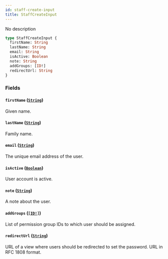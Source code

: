 ```yaml
---
id: staff-create-input
title: StaffCreateInput
---
```


No description

```graphql
type StaffCreateInput {
  firstName: String
  lastName: String
  email: String
  isActive: Boolean
  note: String
  addGroups: [ID!]
  redirectUrl: String
}
```

### Fields

#### `firstName` ([`String`](/developer/api-reference/scalars/string.mdx))

Given name.

#### `lastName` ([`String`](/developer/api-reference/scalars/string.mdx))

Family name.

#### `email` ([`String`](/developer/api-reference/scalars/string.mdx))

The unique email address of the user.

#### `isActive` ([`Boolean`](/developer/api-reference/scalars/boolean.mdx))

User account is active.

#### `note` ([`String`](/developer/api-reference/scalars/string.mdx))

A note about the user.

#### `addGroups` ([`[ID!]`](/developer/api-reference/scalars/id.mdx))

List of permission group IDs to which user should be assigned.

#### `redirectUrl` ([`String`](/developer/api-reference/scalars/string.mdx))

URL of a view where users should be redirected to set the password. URL in RFC 1808 format.
